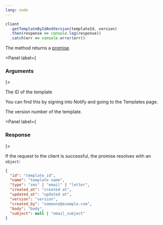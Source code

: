 ```yaml
---
lang: node
---
```


```javascript
client
  .getTemplateByIdAndVersion(templateId, version)
  .then(response => console.log(response))
  .catch(err => console.error(err))
```

The method returns a <a target="_blank" href="https://developer.mozilla.org/en-US/docs/Web/JavaScript/Guide/Using_promises">promise</a>.

<Panel label={<H3 appearAs={H5}>Arguments</H3>}>
<Parameters>
  <Parameter required name="templateId">

The ID of the template

You can find this by signing into Notify and
going to the Templates page.

  </Parameter>
  <Parameter required name="version">
    The version number of the template.
  </Parameter>
</Parameters>
</Panel>

<Panel label={<H3 appearAs={H5}>Response</H3>}>

If the request to the client is successful, the promise resolves with an `object`:

```json
{
  "id": "template_id",
  "name": "template name",
  "type": "sms" | "email" | "letter",
  "created_at": "created at",
  "updated_at": "updated at",
  "version": "version",
  "created_by": "someone@example.com",
  "body": "body",
  "subject": null | "email_subject"
}
```

</Panel>
